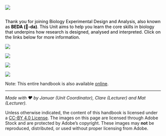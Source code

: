 

![](assets/images/banner02.png)

## {style="text-align: center;"}
::: {style="color: black;"}
Thank you for joining Biology Experimental Design and Analysis, also known as **BEDA (🐝-da)**. This Unit aims to help you learn the core skills in biology that underpins how research is designed, analysed and interpreted. Click on the links below for more information.
:::



::: {.grid}

::: {.g-col-12 .g-col-md-3}

[![](assets/images/goanna.png)](about.qmd)

:::

::: {.g-col-12 .g-col-md-3}

[![](assets/images/treefrog.png)](02-assessments/index.qmd)

:::

::: {.g-col-12 .g-col-md-3}

[![](assets/images/tiger_quoll.png)](content.qmd)

:::

::: {.g-col-12 .g-col-md-3}

[![](assets/images/black_cockatoo.png)](help.qmd)

:::

:::


Note: This entire handbook is also available [online](#).


::: {.small}

-----

*Made with ❤️ by Januar (Unit Coordinator), Clare (Lecturer) and Mat (Lecturer).* 

Unless otherwise indicated, the content of this handbook is licensed under a [CC-BY 4.0 License](https://creativecommons.org/licenses/by/4.0/). The images on this page are licensed through Adobe Stock and are protected by Adobe's copyright. These images may **not** be reproduced, distributed, or used without proper licensing from Adobe.
:::
